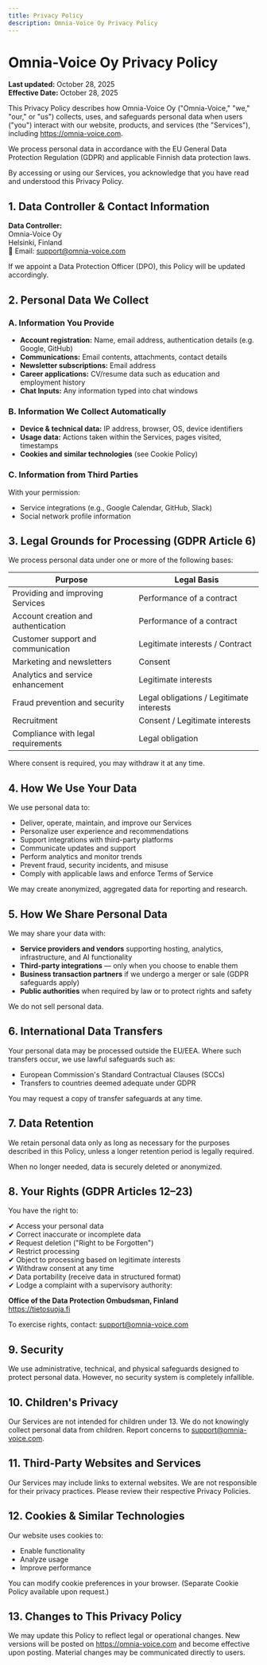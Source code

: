 ```yaml
---
title: Privacy Policy
description: Omnia-Voice Oy Privacy Policy
---
```


# Omnia-Voice Oy Privacy Policy

**Last updated:** October 28, 2025  
**Effective Date:** October 28, 2025

This Privacy Policy describes how Omnia-Voice Oy ("Omnia-Voice," "we," "our," or "us") collects, uses, and safeguards personal data when users ("you") interact with our website, products, and services (the "Services"), including https://omnia-voice.com.

We process personal data in accordance with the EU General Data Protection Regulation (GDPR) and applicable Finnish data protection laws.

By accessing or using our Services, you acknowledge that you have read and understood this Privacy Policy.

## 1. Data Controller & Contact Information

**Data Controller:**  
Omnia-Voice Oy  
Helsinki, Finland  
📧 Email: support@omnia-voice.com

If we appoint a Data Protection Officer (DPO), this Policy will be updated accordingly.

## 2. Personal Data We Collect

### A. Information You Provide

- **Account registration:** Name, email address, authentication details (e.g. Google, GitHub)
- **Communications:** Email contents, attachments, contact details
- **Newsletter subscriptions:** Email address
- **Career applications:** CV/resume data such as education and employment history
- **Chat Inputs:** Any information typed into chat windows

### B. Information We Collect Automatically

- **Device & technical data:** IP address, browser, OS, device identifiers
- **Usage data:** Actions taken within the Services, pages visited, timestamps
- **Cookies and similar technologies** (see Cookie Policy)

### C. Information from Third Parties

With your permission:
- Service integrations (e.g., Google Calendar, GitHub, Slack)
- Social network profile information

## 3. Legal Grounds for Processing (GDPR Article 6)

We process personal data under one or more of the following bases:

| Purpose | Legal Basis |
|---------|-------------|
| Providing and improving Services | Performance of a contract |
| Account creation and authentication | Performance of a contract |
| Customer support and communication | Legitimate interests / Contract |
| Marketing and newsletters | Consent |
| Analytics and service enhancement | Legitimate interests |
| Fraud prevention and security | Legal obligations / Legitimate interests |
| Recruitment | Consent / Legitimate interests |
| Compliance with legal requirements | Legal obligation |

Where consent is required, you may withdraw it at any time.

## 4. How We Use Your Data

We use personal data to:

- Deliver, operate, maintain, and improve our Services
- Personalize user experience and recommendations
- Support integrations with third-party platforms
- Communicate updates and support
- Perform analytics and monitor trends
- Prevent fraud, security incidents, and misuse
- Comply with applicable laws and enforce Terms of Service

We may create anonymized, aggregated data for reporting and research.

## 5. How We Share Personal Data

We may share your data with:

- **Service providers and vendors** supporting hosting, analytics, infrastructure, and AI functionality
- **Third-party integrations** — only when you choose to enable them
- **Business transaction partners** if we undergo a merger or sale (GDPR safeguards apply)
- **Public authorities** when required by law or to protect rights and safety

We do not sell personal data.

## 6. International Data Transfers

Your personal data may be processed outside the EU/EEA.
Where such transfers occur, we use lawful safeguards such as:

- European Commission's Standard Contractual Clauses (SCCs)
- Transfers to countries deemed adequate under GDPR

You may request a copy of transfer safeguards at any time.

## 7. Data Retention

We retain personal data only as long as necessary for the purposes described in this Policy, unless a longer retention period is legally required.

When no longer needed, data is securely deleted or anonymized.

## 8. Your Rights (GDPR Articles 12–23)

You have the right to:

✔ Access your personal data  
✔ Correct inaccurate or incomplete data  
✔ Request deletion ("Right to be Forgotten")  
✔ Restrict processing  
✔ Object to processing based on legitimate interests  
✔ Withdraw consent at any time  
✔ Data portability (receive data in structured format)  
✔ Lodge a complaint with a supervisory authority:

**Office of the Data Protection Ombudsman, Finland**  
https://tietosuoja.fi

To exercise rights, contact: support@omnia-voice.com

## 9. Security

We use administrative, technical, and physical safeguards designed to protect personal data.
However, no security system is completely infallible.

## 10. Children's Privacy

Our Services are not intended for children under 13.
We do not knowingly collect personal data from children.
Report concerns to support@omnia-voice.com.

## 11. Third-Party Websites and Services

Our Services may include links to external websites.
We are not responsible for their privacy practices.
Please review their respective Privacy Policies.

## 12. Cookies & Similar Technologies

Our website uses cookies to:

- Enable functionality
- Analyze usage
- Improve performance

You can modify cookie preferences in your browser.
(Separate Cookie Policy available upon request.)

## 13. Changes to This Privacy Policy

We may update this Policy to reflect legal or operational changes.
New versions will be posted on https://omnia-voice.com and become effective upon posting.
Material changes may be communicated directly to users.
